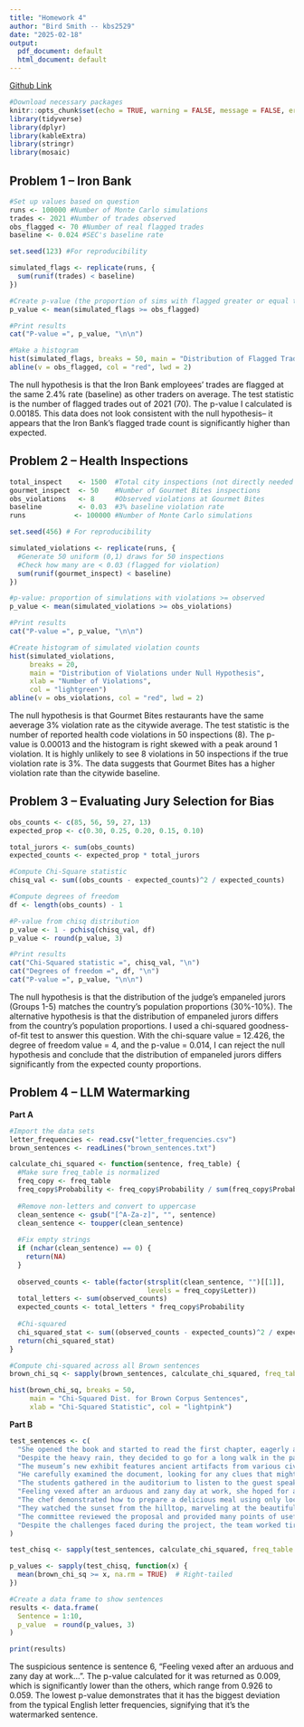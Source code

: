 ```yaml
---
title: "Homework 4"
author: "Bird Smith -- kbs2529"
date: "2025-02-18"
output:
  pdf_document: default
  html_document: default
---
```


[Github Link](https://https://github.com/birds2000/Homework-4)

```r
#Download necessary packages
knitr::opts_chunk$set(echo = TRUE, warning = FALSE, message = FALSE, error = FALSE)
library(tidyverse)
library(dplyr)
library(kableExtra)
library(stringr)
library(mosaic)
```


## Problem 1 -- Iron Bank


```r
#Set up values based on question
runs <- 100000 #Number of Monte Carlo simulations
trades <- 2021 #Number of trades observed
obs_flagged <- 70 #Number of real flagged trades
baseline <- 0.024 #SEC's baseline rate

set.seed(123) #For reproducibility

simulated_flags <- replicate(runs, {
  sum(runif(trades) < baseline)
})

#Create p-value (the proportion of sims with flagged greater or equal to obs)
p_value <- mean(simulated_flags >= obs_flagged)

#Print results
cat("P-value =", p_value, "\n\n")

#Make a histogram
hist(simulated_flags, breaks = 50, main = "Distribution of Flagged Trades under Null Hyp.", xlab = "Number of Flagged Trades", col = "skyblue")
abline(v = obs_flagged, col = "red", lwd = 2)
```


The null hypothesis is that the Iron Bank employees' trades are flagged at the same 2.4% rate (baseline) as other traders on average. The test statistic is the number of flagged trades out of 2021 (70). The p-value I calculated is 0.00185. This data does not look consistent with the null hypothesis-- it appears that the Iron Bank's flagged trade count is significantly higher than expected. 


## Problem 2 -- Health Inspections


```r
total_inspect    <- 1500  #Total city inspections (not directly needed in the simulation)
gourmet_inspect  <- 50    #Number of Gourmet Bites inspections
obs_violations   <- 8     #Observed violations at Gourmet Bites
baseline         <- 0.03  #3% baseline violation rate
runs            <- 100000 #Number of Monte Carlo simulations

set.seed(456) # For reproducibility

simulated_violations <- replicate(runs, {
  #Generate 50 uniform (0,1) draws for 50 inspections
  #Check how many are < 0.03 (flagged for violation)
  sum(runif(gourmet_inspect) < baseline)
})

#p-value: proportion of simulations with violations >= observed
p_value <- mean(simulated_violations >= obs_violations)

#Print results
cat("P-value =", p_value, "\n\n")

#Create histogram of simulated violation counts
hist(simulated_violations, 
     breaks = 20, 
     main = "Distribution of Violations under Null Hypothesis",
     xlab = "Number of Violations", 
     col = "lightgreen")
abline(v = obs_violations, col = "red", lwd = 2)
```


The null hypothesis is that Gourmet Bites restaurants have the same aeverage 3% violation rate as the citywide average. The test statistic is the number of reported health code violations in 50 inspections (8). The p-value is 0.00013 and the histogram is right skewed with a peak around 1 violation. It is highly unlikely to see 8 violations in 50 inspections if the true violation rate is 3%. The data suggests that Gourmet Bites has a higher violation rate than the citywide baseline.


## Problem 3 -- Evaluating Jury Selection for Bias


```r
obs_counts <- c(85, 56, 59, 27, 13)
expected_prop <- c(0.30, 0.25, 0.20, 0.15, 0.10)

total_jurors <- sum(obs_counts)
expected_counts <- expected_prop * total_jurors

#Compute Chi-Square statistic
chisq_val <- sum((obs_counts - expected_counts)^2 / expected_counts)

#Compute degrees of freedom
df <- length(obs_counts) - 1

#P-value from chisq distribution
p_value <- 1 - pchisq(chisq_val, df)
p_value <- round(p_value, 3)

#Print results
cat("Chi-Squared statistic =", chisq_val, "\n")
cat("Degrees of freedom =", df, "\n")
cat("P-value =", p_value, "\n\n")
```


The null hypothesis is that the distribution of the judge's empaneled jurors (Groups 1-5) matches the country's population proportions (30%-10%). The alternative hypothesis is that the distribution of empaneled jurors differs from the country's population proportions. I used a chi-squared goodness-of-fit test to answer this question. With the chi-square value = 12.426, the degree of freedom value = 4, and the p-value = 0.014, I can reject the null hypothesis and conclude that the distribution of empaneled jurors differs significantly from the expected county proportions.


## Problem 4 -- LLM Watermarking


**Part A**

```r
#Import the data sets
letter_frequencies <- read.csv("letter_frequencies.csv")
brown_sentences <- readLines("brown_sentences.txt")

calculate_chi_squared <- function(sentence, freq_table) {
  #Make sure freq_table is normalized
  freq_copy <- freq_table
  freq_copy$Probability <- freq_copy$Probability / sum(freq_copy$Probability)
  
  #Remove non-letters and convert to uppercase
  clean_sentence <- gsub("[^A-Za-z]", "", sentence)
  clean_sentence <- toupper(clean_sentence)
  
  #Fix empty strings
  if (nchar(clean_sentence) == 0) {
    return(NA)
  }
  
  observed_counts <- table(factor(strsplit(clean_sentence, "")[[1]],
                                  levels = freq_copy$Letter))
  total_letters <- sum(observed_counts)
  expected_counts <- total_letters * freq_copy$Probability
  
  #Chi-squared
  chi_squared_stat <- sum((observed_counts - expected_counts)^2 / expected_counts)
  return(chi_squared_stat)
}

#Compute chi-squared across all Brown sentences
brown_chi_sq <- sapply(brown_sentences, calculate_chi_squared, freq_table = letter_frequencies)

hist(brown_chi_sq, breaks = 50,
     main = "Chi-Squared Dist. for Brown Corpus Sentences",
     xlab = "Chi-Squared Statistic", col = "lightpink")
```


**Part B**


```r
test_sentences <- c(
  "She opened the book and started to read the first chapter, eagerly anticipating what might come next.",
  "Despite the heavy rain, they decided to go for a long walk in the park, crossing the main avenue by the fountain in the center.",
  "The museum’s new exhibit features ancient artifacts from various civilizations around the world.",
  "He carefully examined the document, looking for any clues that might help solve the mystery.",
  "The students gathered in the auditorium to listen to the guest speaker’s inspiring lecture.",
  "Feeling vexed after an arduous and zany day at work, she hoped for a peaceful and quiet evening at home, cozying up after a quick dinner with some TV, or maybe a book on her upcoming visit to Auckland.",
  "The chef demonstrated how to prepare a delicious meal using only locally sourced ingredients, focusing mainly on some excellent dinner recipes from Spain.",
  "They watched the sunset from the hilltop, marveling at the beautiful array of colors in the sky.",
  "The committee reviewed the proposal and provided many points of useful feedback to improve the project’s effectiveness.",
  "Despite the challenges faced during the project, the team worked tirelessly to ensure its successful completion, resulting in a product that exceeded everyone’s expectations."
)

test_chisq <- sapply(test_sentences, calculate_chi_squared, freq_table = letter_frequencies)

p_values <- sapply(test_chisq, function(x) {
  mean(brown_chi_sq >= x, na.rm = TRUE)  # Right-tailed
})

#Create a data frame to show sentences
results <- data.frame(
  Sentence = 1:10,
  p_value  = round(p_values, 3)
)

print(results)
```


The suspicious sentence is sentence 6, "Feeling vexed after an arduous and zany day at work...". The p-value calculated for it was returned as 0.009, which is significantly lower than the others, which range from 0.926 to 0.059. The lowest p-value demonstrates that it has the biggest deviation from the typical English letter frequencies, signifying that it's the watermarked sentence. 
